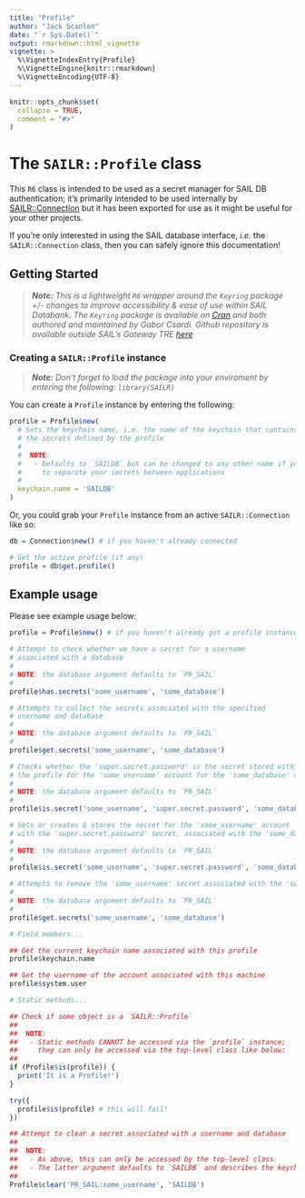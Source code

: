 ```yaml
---
title: "Profile"
author: "Jack Scanlon"
date: "`r Sys.Date()`"
output: rmarkdown::html_vignette
vignette: >
  %\VignetteIndexEntry{Profile}
  %\VignetteEngine{knitr::rmarkdown}
  %\VignetteEncoding{UTF-8}
---
```


```r
knitr::opts_chunk$set(
  collapse = TRUE,
  comment = "#>"
)
```

# The `SAILR::Profile` class

This `R6` class is intended to be used as a secret manager for SAIL DB authentication; it's primarily intended to be used internally by [SAILR::Connection](./Connection.html) but it has been exported for use as it might be useful for your other projects.

If you're only interested in using the SAIL database interface, _i.e._ the `SAILR::Connection` class, then you can safely ignore this documentation!

## Getting Started

> ***Note:** This is a lightweight `R6` wrapper around the `Keyring` package +/- changes to improve accessibility & ease of use within SAIL Databank. The `Keyring` package is available on [Cran](https://cran.r-project.org/web/packages/keyring/index.html) and both authored and maintained by Gabor Csardi. Github repository is available outside SAIL's Gateway TRE [here](https://github.com/r-lib/keyring/)*

### Creating a `SAILR::Profile` instance

> ***Note:** Don't forget to load the package into your enviroment by entering the following: `library(SAILR)`*  

You can create a `Profile` instance by entering the following:

```r
profile = Profile$new(
  # Sets the keychain name, i.e. the name of the keychain that contains
  # the secrets defined by the profile
  #
  #  NOTE:
  #   - Defaults to `SAILDB` but can be changed to any other name if you'd prefer
  #     to separate your secrets between applications
  #
  keychain.name = 'SAILDB'
)
```

Or, you could grab your `Profile` instance from an active `SAILR::Connection` like so:

```r
db = Connection$new() # if you haven't already connected

# Get the active profile (if any)
profile = db$get.profile()
```

## Example usage

Please see example usage below:

```r
profile = Profile$new() # if you haven't already got a profile instance

# Attempt to check whether we have a secret for a username
# associated with a database
#
# NOTE: the database argument defaults to `PR_SAIL`
#
profile$has.secrets('some_username', 'some_database')

# Attempts to collect the secrets associated with the specified
# username and database
#
# NOTE: the database argument defaults to `PR_SAIL`
#
profile$get.secrets('some_username', 'some_database')

# Checks whether the 'super.secret.password' is the secret stored within
# the profile for the 'some_username' account for the 'some_database' database
#
# NOTE: the database argument defaults to `PR_SAIL`
#
profile$is.secret('some_username', 'super.secret.password', 'some_database')

# Sets or creates & stores the secret for the 'some_username' account
# with the 'super.secret.password' secret, associated with the 'some_database' database
#
# NOTE: the database argument defaults to `PR_SAIL`
#
profile$is.secret('some_username', 'super.secret.password', 'some_database')

# Attempts to remove the 'some_username' secret associated with the 'some_database' database
#
# NOTE: the database argument defaults to `PR_SAIL`
#
profile$get.secrets('some_username', 'some_database')

# Field members...

## Get the current keychain name associated with this profile
profile$keychain.name

## Get the username of the account associated with this machine
profile$system.user

# Static methods...

## Check if some object is a `SAILR::Profile`
##
##  NOTE:
##   - Static methods CANNOT be accessed via the `profile` instance;
##     they can only be accessed via the top-level class like below:
##
if (Profile$is(profile)) {
  print('It is a Profile!')
}

try({
  profile$is(profile) # this will fail!
})

## Attempt to clear a secret associated with a username and database
##
##  NOTE:
##   - As above, this can only be accessed by the top-level class
##   - The latter argument defaults to `SAILDB` and describes the keychain name
##
Profile$clear('PR_SAIL:some_username', 'SAILDB')
```
